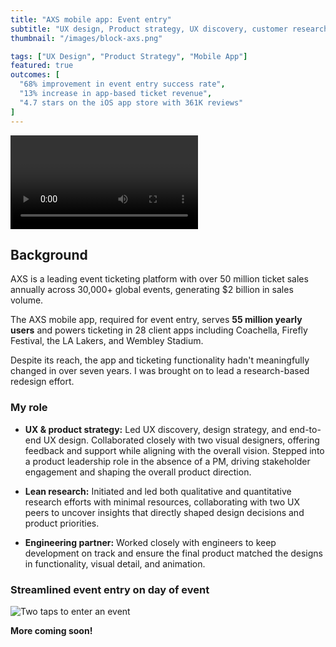 ```yaml
---
title: "AXS mobile app: Event entry"
subtitle: "UX design, Product strategy, UX discovery, customer research"
thumbnail: "/images/block-axs.png"

tags: ["UX Design", "Product Strategy", "Mobile App"]
featured: true
outcomes: [
  "68% improvement in event entry success rate",
  "13% increase in app-based ticket revenue",
  "4.7 stars on the iOS app store with 361K reviews"
]
---
```



<Video 
  playbackId="kUshZ00b9AASVFharONWlqjRCMM9hiumclQ02a01BJXAqc" 
  title="AXS Mobile App Redesign" 
/>

## Background

AXS is a leading event ticketing platform with over 50 million ticket sales annually across 30,000+ global events, generating $2 billion in sales volume.

The AXS mobile app, required for event entry, serves **55 million yearly users** and powers ticketing in 28 client apps including Coachella, Firefly Festival, the LA Lakers, and Wembley Stadium.

Despite its reach, the app and ticketing functionality hadn't meaningfully changed in over seven years. I was brought on to lead a research-based redesign effort.

### My role

- **UX & product strategy:** Led UX discovery, design strategy, and end-to-end UX design. Collaborated closely with two visual designers, offering feedback and support while aligning with the overall vision. Stepped into a product leadership role in the absence of a PM, driving stakeholder engagement and shaping the overall product direction.

- **Lean research:** Initiated and led both qualitative and quantitative research efforts with minimal resources, collaborating with two UX peers to uncover insights that directly shaped design decisions and product priorities.

- **Engineering partner:** Worked closely with engineers to keep development on track and ensure the final product matched the designs in functionality, visual detail, and animation.

### Streamlined event entry on day of event

![Two taps to enter an event](/images/case-studies/axs-dayof-entry.png)

**More coming soon!**

